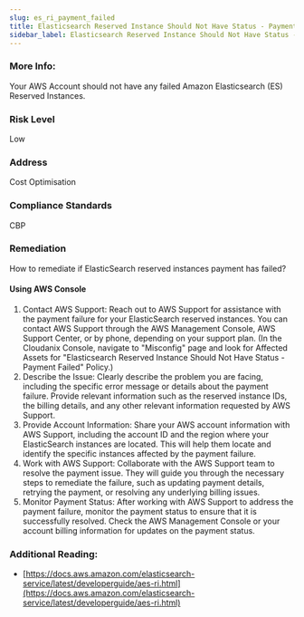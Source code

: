 ```yaml
---
slug: es_ri_payment_failed
title: Elasticsearch Reserved Instance Should Not Have Status - Payment Failed
sidebar_label: Elasticsearch Reserved Instance Should Not Have Status - Payment Failed
---
```


### More Info:

Your AWS Account should not have any failed Amazon Elasticsearch (ES) Reserved Instances.

### Risk Level

Low

### Address

Cost Optimisation

### Compliance Standards

CBP

### Remediation

How to remediate if ElasticSearch reserved instances payment has failed?

#### Using AWS Console

1. Contact AWS Support: Reach out to AWS Support for assistance with the payment failure for your ElasticSearch reserved instances. You can contact AWS Support through the AWS Management Console, AWS Support Center, or by phone, depending on your support plan.
   (In the Cloudanix Console, navigate to "Misconfig" page and look for Affected Assets for "Elasticsearch Reserved Instance Should Not Have Status - Payment Failed" Policy.)
2. Describe the Issue: Clearly describe the problem you are facing, including the specific error message or details about the payment failure. Provide relevant information such as the reserved instance IDs, the billing details, and any other relevant information requested by AWS Support.
3. Provide Account Information: Share your AWS account information with AWS Support, including the account ID and the region where your ElasticSearch instances are located. This will help them locate and identify the specific instances affected by the payment failure.
4. Work with AWS Support: Collaborate with the AWS Support team to resolve the payment issue. They will guide you through the necessary steps to remediate the failure, such as updating payment details, retrying the payment, or resolving any underlying billing issues.
5. Monitor Payment Status: After working with AWS Support to address the payment failure, monitor the payment status to ensure that it is successfully resolved. Check the AWS Management Console or your account billing information for updates on the payment status.

### Additional Reading:

- [https://docs.aws.amazon.com/elasticsearch-service/latest/developerguide/aes-ri.html](https://docs.aws.amazon.com/elasticsearch-service/latest/developerguide/aes-ri.html) 

